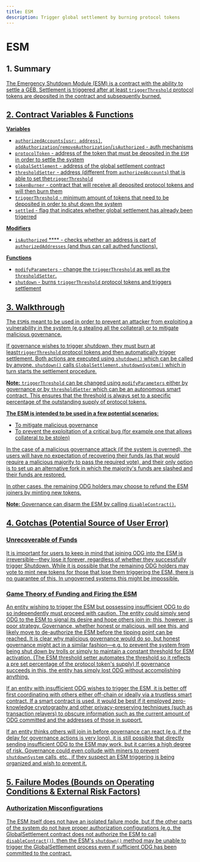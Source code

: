 ```yaml
---
title: ESM
description: Trigger global settlement by burning protocol tokens
---
```


# ESM

## 1. Summary <a href="#1-introduction-summary" id="1-introduction-summary" />

The Emergency Shutdown Module (ESM) is a contract with the ability to settle a GEB. Settlement is triggered after at least `triggerThreshold` protocol tokens are deposited in the contract and subsequently burned.

## 2. Contract Variables & Functions

**Variables**

* `authorizedAccounts[usr: address]`, `addAuthorization`/`removeAuthorization`/`isAuthorized` - auth mechanisms
* `protocolToken` - address of the token that must be deposited in the `ESM` in order to settle the system
* `globalSettlement` - address of the global settlement contract
* `thresholdSetter` - address (different from `authorizedAccounts`) that is able to set the`triggerThreshold`
* `tokenBurner` - contract that will receive all deposited protocol tokens and will then burn them
* `triggerThreshold` - minimum amount of tokens that need to be deposited in order to shut down the system
* `settled` - flag that indicates whether global settlement has already been trigerred

**Modifiers**

* `isAuthorized` \*\*\*\* - checks whether an address is part of `authorizedAddresses` (and thus can call authed functions).

**Functions**

* `modifyParameters` - change the `triggerThreshold` as well as the `thresholdSetter`.
* `shutdown` - burns `triggerThreshold` protocol tokens and triggers settlement

## 3. Walkthrough <a href="#2-contract-details" id="2-contract-details" />

The `ESM`is meant to be used in order to prevent an attacker from exploiting a vulnerability in the system (e.g stealing all the collateral) or to mitigate malicious governance.

If governance wishes to trigger shutdown, they must burn at least`triggerThreshold` protocol tokens and then automatically trigger settlement. Both actions are executed using `shutdown()` which can be called by anyone. `shutdown()` calls `GlobalSettlement.shutdownSystem()` which in turn starts the settlement procedure.

**Note:** `triggerThreshold` can be changed using `modifyParameters` either by governance or by `thresholdSetter` which can be an autonomous smart contract. This ensures that the threshold is always set to a specific percentage of the outstanding supply of protocol tokens.

**The ESM is intended to be used in a few potential scenarios:**

* To mitigate malicious governance
* To prevent the exploitation of a critical bug (for example one that allows collateral to be stolen)

In the case of a malicious governance attack (if the system is overned), the users will have no expectation of recovering their funds (as that would require a malicious majority to pass the required vote), and their only option is to set up an alternative fork in which the majority's funds are slashed and their funds are restored.

In other cases, the remaining ODG holders may choose to refund the ESM joiners by minting new tokens.

**Note:** Governance can disarm the ESM by calling `disableContract()`.

## 4. Gotchas (Potential Source of User Error)

### Unrecoverable of Funds

It is important for users to keep in mind that joining ODG into the ESM is irreversible—they lose it forever, regardless of whether they successfully trigger Shutdown. While it is possible that the remaining ODG holders may vote to mint new tokens for those that lose them triggering the ESM, there is no guarantee of this. In ungoverned systems this might be impossible.

### Game Theory of Funding and Firing the ESM

An entity wishing to trigger the ESM but possessing insufficient ODG to do so independently must proceed with caution. The entity could simply send ODG to the ESM to signal its desire and hope others join in; this, however, is poor strategy. Governance, whether honest or malicious, will see this, and likely move to de-authorize the ESM before the tipping point can be reached. It is clear why malicious governance would do so, but honest governance might act in a similar fashion—e.g. to prevent the system from being shut down by trolls or simply to maintain a constant threshold for ESM activation. (The ESM threshold setter automates the threshold so it reflects a pre set percentage of the protocol token's supply) If governance succeeds in this, the entity has simply lost ODG without accomplishing anything.

If an entity with insufficient ODG wishes to trigger the ESM, it is better off first coordinating with others either off-chain or ideally via a trustless smart contract. If a smart contract is used, it would be best if it employed zero-knowledge cryptography and other privacy-preserving techniques (such as transaction relayers) to obscure information such as the current amount of ODG committed and the addresses of those in support.

If an entity thinks others will join in before governance can react (e.g. if the delay for governance actions is very long), it is still possible that directly sending insufficient ODG to the ESM may work, but it carries a high degree of risk. Governance could even collude with miners to prevent `shutdownSystem` calls, etc., if they suspect an ESM triggering is being organized and wish to prevent it.

## 5. Failure Modes (Bounds on Operating Conditions & External Risk Factors)

### Authorization Misconfigurations

The ESM itself does not have an isolated failure mode, but if the other parts of the system do not have proper authorization configurations (e.g. the GlobalSettlement contract does not authorize the ESM to call `disableContract()`), then the ESM's `shutdown()` method may be unable to trigger the GlobalSettlement process even if sufficient ODG has been committed to the contract.
